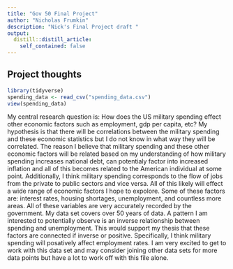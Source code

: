 ```yaml
---
title: "Gov 50 Final Project"
author: "Nicholas Frumkin"
description: "Nick's Final Project draft "
output:
  distill::distill_article:
    self_contained: false
---
```




## Project thoughts

```r
library(tidyverse)
spending_data <- read_csv("spending_data.csv")
view(spending_data)
```

My central research question is: How does the US military spending effect other economic factors such as employment, gdp per capita, etc? My hypothesis is that there will be correlations between the military spending and these economic statistics but I do not know in what way they will be correlated. The reason I believe that military spending and these other economic factors will be related based on my understanding of how military spending increases national debt, can potentialy factor into increased inflation and all of this becomes related to the American individual at some point. Additionally, I think military spending corresponds to the flow of jobs from the private to public sectors and vice versa. All of this likely will effect a wide range of economic factors I hope to expolore. Some of these factors are: interest rates, housing shortages, unemployment, and countless more areas. All of these variables are very accurately recorded by the government. My data set covers over 50 years of data. A pattern I am interested to potentially observe is an inverse relationship between spending and unemployment. This would support my thesis that these factors are connected if inverse or positive. Specifically, I think military spending will posatively affect employment rates. I am very excited to get to work with this data set and may consider joining other data sets for more data points but have a lot to work off with this file alone. 





